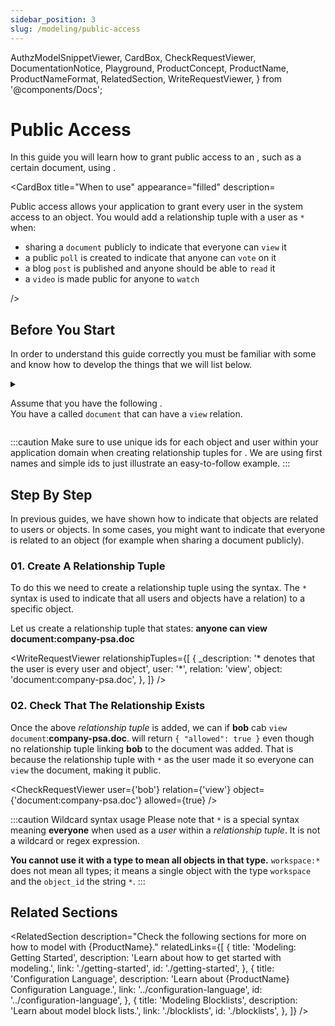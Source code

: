 ```yaml
---
sidebar_position: 3
slug: /modeling/public-access
---
```


  AuthzModelSnippetViewer,
  CardBox,
  CheckRequestViewer,
  DocumentationNotice,
  Playground,
  ProductConcept,
  ProductName,
  ProductNameFormat,
  RelatedSection,
  WriteRequestViewer,
} from '@components/Docs';

# Public Access

<DocumentationNotice />

In this guide you will learn how to grant public access to an <ProductConcept section="what-is-an-object" linkName="object" />, such as a certain document, using <ProductName format={ProductNameFormat.ProductLink}/>.

<CardBox title="When to use" appearance="filled" description=<div>

Public access allows your application to grant every user in the system access to an object. You would add a relationship tuple with a user as `*` when:

- sharing a `document` publicly to indicate that everyone can `view` it
- a public `poll` is created to indicate that anyone can `vote` on it
- a blog `post` is published and anyone should be able to `read` it
- a `video` is made public for anyone to `watch`

</div> />

## Before You Start

In order to understand this guide correctly you must be familiar with some <ProductConcept /> and know how to develop the things that we will list below.

<details>
<summary>

Assume that you have the following <ProductConcept section="what-is-an-authorization-model" linkName="authorization model" />.<br />
You have a <ProductConcept section="what-is-a-type" linkName="type" /> called `document` that can have a `view` relation.

</summary>

<AuthzModelSnippetViewer
  configuration={{
    type_definitions: [
      {
        type: 'document',
        relations: {
          view: {
            this: {},
          },
        },
      },
    ],
  }}
/>

<hr />

In addition, you will need to know the following:

### Direct Access

You need to know how to create an authorization model and create a relationship tuple to grant a user access to an object. [Learn more →](./direct-access.mdx)

### <ProductName format={ProductNameFormat.ShortForm}/> Concepts

- A <ProductConcept section="what-is-a-type" linkName="Type" />: a class of objects that have similar characteristics
- A <ProductConcept section="what-is-a-user" linkName="User" />: an entity in the system that can be related to an object
- A <ProductConcept section="what-is-a-relation" linkName="Relation" />: is a string defined in the type definition of an authorization model that defines the possibility of a relationship between objects and other users in the system
- An <ProductConcept section="what-is-an-object" linkName="Object" />: represents an entity in the system. Users' relationships to it can be define through relationship tuples and the authorization model
- A <ProductConcept section="what-is-a-relationship-tuple" linkName="Relationship Tuple" />: a grouping consisting of a user, a relation and an object stored in <ProductName format={ProductNameFormat.ShortForm}/>
- With <ProductConcept section="how-do-i-represent-everyone" linkName="Everyone" />: a `*` can be used in relationship tuples to represent every user

</details>

:::caution
Make sure to use unique ids for each object and user within your application domain when creating relationship tuples for <ProductName format={ProductNameFormat.LongForm}/>. We are using first names and simple ids to just illustrate an easy-to-follow example.
:::

<Playground />

## Step By Step

In previous guides, we have shown how to indicate that objects are related to users or objects. In some cases, you might want to indicate that everyone is related to an object (for example when sharing a document publicly).

### 01. Create A Relationship Tuple

To do this we need to create a relationship tuple using the <ProductConcept section="how-do-i-represent-everyone" linkName="`*`" /> syntax. The `*` syntax is used to indicate that all users and objects have a relation) to a specific object.

Let us create a relationship tuple that states: **anyone can view document:company-psa.doc**

<WriteRequestViewer
  relationshipTuples={[
    {
      _description: '* denotes that the user is every user and object',
      user: '*',
      relation: 'view',
      object: 'document:company-psa.doc',
    },
  ]}
/>

### 02. Check That The Relationship Exists

Once the above _relationship tuple_ is added, we can <ProductConcept section="what-is-a-check-request" linkName="check" /> if **bob** cab `view` `document`:**company-psa.doc**. <ProductName format={ProductNameFormat.ShortForm}/> will return `{ "allowed": true }` even though no relationship tuple linking **bob** to the document was added. That is because the relationship tuple with `*` as the user made it so everyone can `view` the document, making it public.

<CheckRequestViewer user={'bob'} relation={'view'} object={'document:company-psa.doc'} allowed={true} />

:::caution Wildcard syntax usage
Please note that `*` is a special <ProductName format={ProductNameFormat.ShortForm}/> syntax meaning **everyone** when used as a _user_ within a _relationship tuple_. It is not a wildcard or regex expression.

**You cannot use it with a type to mean all objects in that type.** `workspace:*` does not mean all types; it means a single object with the type `workspace` and the `object_id` the string `*`.
:::

## Related Sections

<RelatedSection
  description="Check the following sections for more on how to model with {ProductName}."
  relatedLinks={[
    {
      title: 'Modeling: Getting Started',
      description: 'Learn about how to get started with modeling.',
      link: './getting-started',
      id: './getting-started',
    },
    {
      title: 'Configuration Language',
      description: 'Learn about {ProductName} Configuration Language.',
      link: '../configuration-language',
      id: '../configuration-language',
    },
    {
      title: 'Modeling Blocklists',
      description: 'Learn about model block lists.',
      link: './blocklists',
      id: './blocklists',
    },
  ]}
/>
